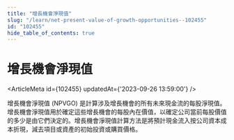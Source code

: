```yaml
---
title: "增長機會淨現值"
slug: "/learn/net-present-value-of-growth-opportunities--102455"
id: "102455"
hide_table_of_contents: true
---
```



# 增長機會淨現值

<ArticleMeta id={102455} updatedAt={'2023-09-26 13:59:00'} />
<div className='border-solid border-b border-t-0 my-4 border-[var(--ifm-color-gray-300)]' />

增長機會淨現值 (NPVGO) 是計算涉及增長機會的所有未來現金流的每股淨現值。增長機會淨現值用於確定這些增長機會的每股內在價值，以確定公司當前每股價值的多少是由它們決定的。增長機會淨現值計算方法是將預計現金流入按公司資本成本折現，減去項目或資產的初始投資或購買價格。
